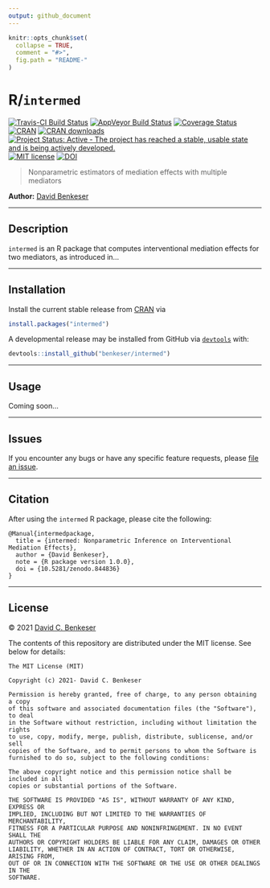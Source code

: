 ```yaml
---
output: github_document
---
```


```r
knitr::opts_chunk$set(
  collapse = TRUE,
  comment = "#>",
  fig.path = "README-"
)
```

# R/`intermed`

[![Travis-CI Build Status](https://travis-ci.org/benkeser/intermed.svg?branch=master)](https://travis-ci.org/benkeser/intermed)
[![AppVeyor Build  Status](https://ci.appveyor.com/api/projects/status/github/benkeser/intermed?branch=master&svg=true)](https://ci.appveyor.com/project/benkeser/intermed)
[![Coverage Status](https://img.shields.io/codecov/c/github/benkeser/intermed/master.svg)](https://codecov.io/github/benkeser/intermed?branch=master)
[![CRAN](http://www.r-pkg.org/badges/version/intermed)](http://www.r-pkg.org/pkg/intermed)
[![CRAN downloads](https://cranlogs.r-pkg.org/badges/intermed)](https://CRAN.R-project.org/package=intermed)
[![Project Status: Active - The project has reached a stable, usable state and is being actively developed.](http://www.repostatus.org/badges/latest/active.svg)](http://www.repostatus.org/#active)
[![MIT license](http://img.shields.io/badge/license-MIT-brightgreen.svg)](http://opensource.org/licenses/MIT)
[![DOI](https://zenodo.org/badge/75324341.svg)](https://zenodo.org/badge/latestdoi/75324341)

> Nonparametric estimators of mediation effects with multiple mediators

__Author:__ [David Benkeser](https://www.benkeserstatistics.com/)

---

## Description

`intermed` is an R package that computes interventional mediation effects for two
mediators, as introduced in...

---

## Installation

Install the current stable release from
[CRAN](https://cran.r-project.org/) via

```r
install.packages("intermed")
```

A developmental release may be installed from GitHub via
[`devtools`](https://www.rstudio.com/products/rpackages/devtools/) with:

```r
devtools::install_github("benkeser/intermed")
```

---

## Usage

Coming soon... 

---

## Issues

If you encounter any bugs or have any specific feature requests, please [file an
issue](https://github.com/benkeser/intermed/issues).

---

## Citation

After using the `intermed` R package, please cite the following:

    @Manual{intermedpackage,
      title = {intermed: Nonparametric Inference on Interventional Mediation Effects},
      author = {David Benkeser},
      note = {R package version 1.0.0},
      doi = {10.5281/zenodo.844836}
    }

---

## License

&copy; 2021 [David C. Benkeser](http://www.benkeserstatistics.com)

The contents of this repository are distributed under the MIT license. See
below for details:
```
The MIT License (MIT)

Copyright (c) 2021- David C. Benkeser

Permission is hereby granted, free of charge, to any person obtaining a copy
of this software and associated documentation files (the "Software"), to deal
in the Software without restriction, including without limitation the rights
to use, copy, modify, merge, publish, distribute, sublicense, and/or sell
copies of the Software, and to permit persons to whom the Software is
furnished to do so, subject to the following conditions:

The above copyright notice and this permission notice shall be included in all
copies or substantial portions of the Software.

THE SOFTWARE IS PROVIDED "AS IS", WITHOUT WARRANTY OF ANY KIND, EXPRESS OR
IMPLIED, INCLUDING BUT NOT LIMITED TO THE WARRANTIES OF MERCHANTABILITY,
FITNESS FOR A PARTICULAR PURPOSE AND NONINFRINGEMENT. IN NO EVENT SHALL THE
AUTHORS OR COPYRIGHT HOLDERS BE LIABLE FOR ANY CLAIM, DAMAGES OR OTHER
LIABILITY, WHETHER IN AN ACTION OF CONTRACT, TORT OR OTHERWISE, ARISING FROM,
OUT OF OR IN CONNECTION WITH THE SOFTWARE OR THE USE OR OTHER DEALINGS IN THE
SOFTWARE.
```
